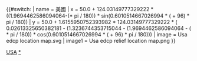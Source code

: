 {{#switch:{{{1}}}
| name   = 美國
| x = 50.0 + 124.03149777329222 * ((1.9694462586094064-({{{2}}}* pi / 180)) * sin(0.6010514667026994 * ({{{3}}} + 96) * pi / 180))
| y = 50.0 + 1.6155950752393982 * 124.03149777329222 * ( 0.02613325650382181 - (1.3236744353715044 - (1.9694462586094064 - ({{{2}}} * pi / 180)) * cos(0.6010514667026994 * ({{{3}}} + 96) * pi / 180)))
| image  = Usa edcp location map.svg
| image1 = Usa edcp relief location map.png
}}<noinclude>
{{Location map/Info|USA}}
{{Documentation}}

[[Category:地理位置圖模板|USA]]
[[Category:美國地理位置圖模板|*]]
</noinclude>